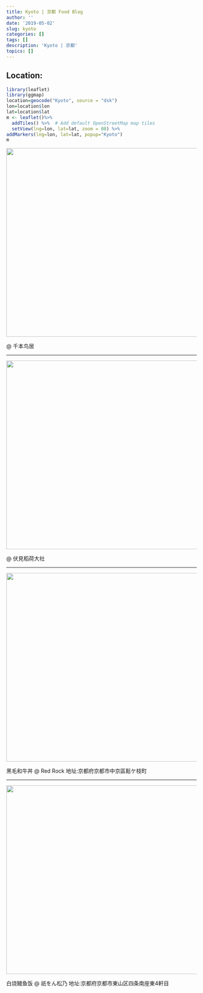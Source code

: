 ```yaml
---
title: Kyoto | 京都 Food Blog
author: ''
date: '2019-05-02'
slug: kyoto
categories: []
tags: []
description: 'Kyoto | 京都'
topics: []
---
```



## Location:


```r
library(leaflet)
library(ggmap)
location=geocode("Kyoto", source = "dsk")
lon=location$lon
lat=location$lat
m <- leaflet()%>%
  addTiles() %>%  # Add default OpenStreetMap map tiles
  setView(lng=lon, lat=lat, zoom = 08) %>%
addMarkers(lng=lon, lat=lat, popup="Kyoto")
m

```



![](/post/kyoto/IMG_2245.jpeg){width=650px height=500px}

@ 千本鸟居

------------------------------------------------------------------




![](/post/kyoto/IMG_2256.jpeg){width=650px height=500px}

@ 伏見稻荷大社


------------------------------------------------------------------




![](/post/kyoto/IMG_2189.jpeg){width=700px height=500px}

黑毛和牛丼 @ Red Rock 地址:京都府京都市中京區鬆ケ枝町

------------------------------------------------------------------


![](/post/kyoto/IMG_2226.jpeg){width=700px height=500px}

白烧鳗鱼饭 @ 祇をん松乃 地址:京都府京都市東山区四条南座東4軒目





